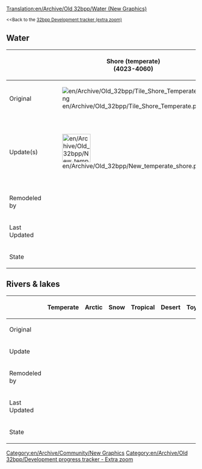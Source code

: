 [[Translation:en/Archive/Old 32bpp/Water (New Graphics)]]


{{en/TOCleft}}
<small><<Back to the [[en/Archive/Old 32bpp/32bpp graphics development tracker (extra zoom)|32bpp Development tracker (extra zoom)]]</small>

== Water ==   
{| border="2" style="background:#e7ebff;"
!
!width=128px|Shore (temperate)<br /> (4023-4060)
!width=128px|Shore (arctic)
!width=128px|Shore (tropical)
!Water
|-
!Original
|[[File:en/Archive/Old 32bpp/Tile Shore Temperate.png]]
|[[File:en/Archive/Old 32bpp/Tile Shore Arctic.png]]
|[[File:en/Archive/Old 32bpp/Tile Shore Tropical.png]]
|[[File:en/Archive/Old 32bpp/Water Tile.png]]
|-
!Update(s)
|[[File:en/Archive/Old 32bpp/New temperate shore.png|75px]]
|[[File:en/Archive/Old 32bpp/Tile Arctic Shore.png|75px]]
|
|[[File:en/Archive/Old 32bpp/4061 z0.png|128px]]
|-
!Remodeled by
|{{en/User|Ben_Robbins}}
|{{en/User|Alltaken}}
|{{en/User|}}
|{{en/User|Ben_Robbins}}
|-
!Last Updated
|
|9/7/05
|
|25/01/10
|-
!State
| {{en/Archive/Old 32bpp/Tracker sprite status|z0 = done |z1 = wip |z2 = wip }}
| {{en/Archive/Old 32bpp/Tracker sprite status|z0 = done |z1 = wip |z2 = wip }}
| {{en/Archive/Old 32bpp/Tracker sprite status|z0 = done      |z1 = Unclaimed |z2 = Unclaimed }}
| {{en/Archive/Old 32bpp/Tracker sprite status|z0 = done |z1 = done      |z2 = done }}
|}


== Rivers & lakes==
{| border="2" style="background:#e7ebff;"
!
!width=128px|Temperate
!width=128px|Arctic
!width=128px|Snow
!width=128px|Tropical
!width=128px|Desert
!width=128px|Toyland
|-
!Original
|
|
|
|
|
|
|-
!Update
|
|
|
|
|
|
|-
!Remodeled by
|{{en/User|}}
|{{en/User|}}
|{{en/User|}}
|{{en/User|}}
|{{en/User|}}
|{{en/User|}}
|-
!Last Updated
|
|
|
|
|
|
|-
!State
| {{en/Archive/Old 32bpp/Tracker sprite status|z0 = unclaimed |z1 = unclaimed |z2 = unclaimed }}
| {{en/Archive/Old 32bpp/Tracker sprite status|z0 = unclaimed |z1 = unclaimed |z2 = unclaimed }}
| {{en/Archive/Old 32bpp/Tracker sprite status|z0 = unclaimed |z1 = unclaimed |z2 = unclaimed }}
| {{en/Archive/Old 32bpp/Tracker sprite status|z0 = unclaimed |z1 = unclaimed |z2 = unclaimed }}
| {{en/Archive/Old 32bpp/Tracker sprite status|z0 = unclaimed |z1 = unclaimed |z2 = unclaimed }}
| {{en/Archive/Old 32bpp/Tracker sprite status|z0 = unclaimed |z1 = unclaimed |z2 = unclaimed }}
|}

{{en/Archive/Old 32bpp/Navbox Graphics Development}}

[[Category:en/Archive/Community/New Graphics]][[Category:en/Archive/Old 32bpp/Development progress tracker - Extra zoom]]